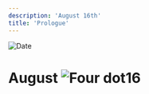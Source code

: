 ```yaml
---
description: 'August 16th'
title: 'Prologue'
---
```


<RunningHead />
<Image src="/title-imprint.png" height={68} width={50} alt="Date" className="title-imprint"/>

# <div id="date">August <Image className="four-dot" src="/four-dot.png" height={15} width={15} alt="Four dot" />16</div>
